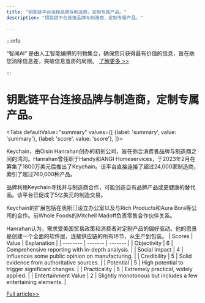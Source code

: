 ```yaml
---
title: "钥匙链平台连接品牌与制造商，定制专属产品。"
description: "钥匙链平台连接品牌与制造商，定制专属产品。"

---
```



:::info

“智闻AI“ 是由人工智能编撰的刊物集合，确保您只获得最有价值的信息，旨在助您消除信息差，突破信息茧房的局限。  [了解更多 >>](/)

:::

# 钥匙链平台连接品牌与制造商，定制专属产品。


<Tabs
	defaultValue="summary"
	values={[
	{label: 'summary', value: 'summary'},
	{label: 'score', value: 'score'},
]}>
<TabItem value="summary">


Keychain，由Oisin Hanrahan创办的初创公司，旨在弥合消费者品牌与制造商之间的鸿沟。Hanrahan曾任职于Handy和ANGI Homeservices，于2023年2月在筹集了1800万美元后推出了Keychain。该平台直接连接了超过24,000家制造商，索引了超过760,000种产品。

品牌利用Keychain寻找并与制造商合作，可能创造自有品牌产品或更健康的替代品。该平台已促成了5亿美元的制造交易。

Keychain的扩展包括在奥斯汀设立办公室以及与Rich Products和Aura Bora等公司的合作。前Whole Foods的Mitchell Madoff负责零售合作伙伴关系。

Hanrahan认为，需求受美国贸易政策和消费者对定制产品的偏好驱动。他的愿景是创建一个全面的软件层，连接供应链的所有环节，从生产到包装。
</TabItem>
<TabItem value="score">
	| Scores     | Value   | Explanation |
	| -------- | ------- | ------- |
	| Objectivity  | 6    | Comprehensive reporting with in-depth analysis.    |
	| Social Impact | 4     | Influences some public opinion on manufacturing.    |
	| Credibility    | 5    | Solid evidence from authoritative sources.    |
	| Potential    | 5    | High potential to trigger significant changes.    |
	| Practicality    | 5    | Extremely practical, widely applied.    |
	| Entertainment Value    | 2    | Slightly monotonous but includes a few entertaining elements.    |
</TabItem>
</Tabs>

[Full article>>](https://techcrunch.com/2024/08/17/keychain-aims-to-unlock-a-new-approach-to-manufacturing-consumer-goods/)
